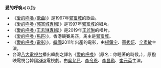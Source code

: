 '''愛的呼喚'''可以指:
*《[[愛的呼喚_(歌曲)|愛的呼喚 (歌曲)]]》是1997年[[郭富城|郭富城]]的歌曲。
*《[[愛的呼喚_(郭富城專輯)|愛的呼喚 (郭富城專輯)]]》是1997年[[郭富城|郭富城]]的唱片。
*《[[愛的呼喚_(王若琳專輯)|愛的呼喚 (王若琳專輯)]]》是2019年[[王若琳|王若琳]]的唱片。
*《[[愛的呼喚_(馬匹)|愛的呼喚 (馬匹)]]》，香港競賽馬匹，馬主是[[郭富城|郭富城]]。
*《[[愛的呼喚_(電影)|愛的呼喚 (電影)]]》，[[韓國|韓國]]2011年出產的電影，由[[楊鎮宇|楊鎮宇]]、[[車秀妍|車秀妍]]、[[全素敏|全素敏]]主演。 
*台灣[[八大電視台|八大電視台]]播出韓劇之譯名《[[你睡著的時候|愛的呼喚]]》（原名：你睡著的時候，{{lang|ko|당신이 잠든 사이}}），原撥映電視台韓國[[SBS_(韓國)|SBS]]電視劇。由[[吳允兒|吳允兒]]、[[李令恩|李令恩]]、[[李昌勳|李昌勳]]、[[崔元英|崔元英]]主演。
{{disambig|CAT=四字作品消歧義}}